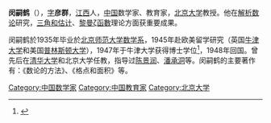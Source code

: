 '''闵嗣鹤'''（{{bd|1913年||1973年||catIdx=M}}），[[表字|字]]'''彦群'''，[[江西|江西]]人，[[中国|中国]]数学家、教育家，[[北京大学|北京大学]]教授。他在[[解析数论|解析数论]]研究，[[三角和估计|三角和估计]]、[[黎曼ζ函數|黎曼ζ函數]]理论方面获重要成果。

闵嗣鹤於1935年毕业於[[北京师范大学|北京师范大学]][[数学系|数学系]]，1945年赴欧美留学研究（英国[[牛津大学|牛津大学]]和美国[[普林斯顿大学|普林斯顿大学]]），1947年于牛津大学获得博士学位<ref>{{cite web |title=Szu-Hoa Min (闵嗣鹤) |url=https://mathgenealogy.org/id.php?id=129789 |website=Mathematics Genealogy Project ([[数学谱系计划|数学谱系计划]]) |access-date=2020-09-01 |archive-date=2020-06-30 |archive-url=https://web.archive.org/web/20200630210730/http://mathgenealogy.org/id.php?id=129789 |dead-url=no }}</ref>，1948年回国。曾先后在[[清华大学|清华大学]]和北京大学任教，指导过[[陈景润|陈景润]]、[[潘承洞|潘承洞]]等。闵嗣鹤的主要著作有：《数论的方法》、《格点和面积》等。

{{Mathematician-stub}}

[[Category:中国数学家|Category:中国数学家]]
[[Category:中国教育家|Category:中国教育家]]
[[Category:北京大学|Category:北京大学]]